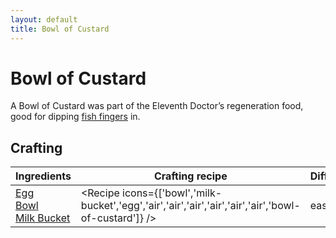 ```yaml
---
layout: default
title: Bowl of Custard
---
```



Bowl of Custard
===================

A Bowl of Custard was part of the Eleventh Doctor’s regeneration food, good for dipping [fish fingers](/items/fish-finger) in.

## Crafting

| Ingredients | Crafting recipe | Difficulty |
| ----------- | --------------- | ------------- |
| [Egg](https://minecraft.wiki/w/Egg)<br/>[Bowl](https://minecraft.wiki/w/Bowl)<br/>[Milk Bucket](https://minecraft.wiki/w/Milk_Bucket) | <Recipe icons={['bowl','milk-bucket','egg','air','air','air','air','air','air','bowl-of-custard']} /> | easy |

